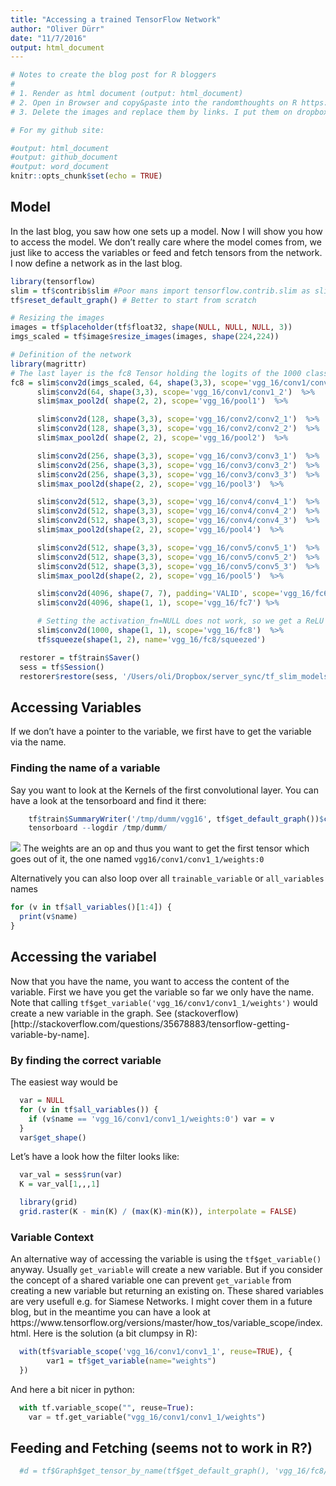```yaml
---
title: "Accessing a trained TensorFlow Network"
author: "Oliver Dürr"
date: "11/7/2016"
output: html_document
---
```

```r
# Notes to create the blog post for R bloggers
#
# 1. Render as html document (output: html_document)
# 2. Open in Browser and copy&paste into the randomthoughts on R https://www.blogger.com/home 
# 3. Delete the images and replace them by links. I put them on dropbox://public/blog/...

# For my github site:

#output: html_document
#output: github_document
#output: word_document
knitr::opts_chunk$set(echo = TRUE)
```

## Model
In the last blog, you saw how one sets up a model. Now I will show you how to access the model. We don't really care where the model comes from, we just like to access the variables or feed and fetch tensors from the network. I now define a network as in the last blog.
```r
library(tensorflow)
slim = tf$contrib$slim #Poor mans import tensorflow.contrib.slim as slim
tf$reset_default_graph() # Better to start from scratch

# Resizing the images
images = tf$placeholder(tf$float32, shape(NULL, NULL, NULL, 3))
imgs_scaled = tf$image$resize_images(images, shape(224,224))

# Definition of the network
library(magrittr) 
# The last layer is the fc8 Tensor holding the logits of the 1000 classes
fc8 = slim$conv2d(imgs_scaled, 64, shape(3,3), scope='vgg_16/conv1/conv1_1') %>% 
      slim$conv2d(64, shape(3,3), scope='vgg_16/conv1/conv1_2')  %>%
      slim$max_pool2d( shape(2, 2), scope='vgg_16/pool1')  %>%

      slim$conv2d(128, shape(3,3), scope='vgg_16/conv2/conv2_1')  %>%
      slim$conv2d(128, shape(3,3), scope='vgg_16/conv2/conv2_2')  %>%
      slim$max_pool2d( shape(2, 2), scope='vgg_16/pool2')  %>%

      slim$conv2d(256, shape(3,3), scope='vgg_16/conv3/conv3_1')  %>%
      slim$conv2d(256, shape(3,3), scope='vgg_16/conv3/conv3_2')  %>%
      slim$conv2d(256, shape(3,3), scope='vgg_16/conv3/conv3_3')  %>%
      slim$max_pool2d(shape(2, 2), scope='vgg_16/pool3')  %>%

      slim$conv2d(512, shape(3,3), scope='vgg_16/conv4/conv4_1')  %>%
      slim$conv2d(512, shape(3,3), scope='vgg_16/conv4/conv4_2')  %>%
      slim$conv2d(512, shape(3,3), scope='vgg_16/conv4/conv4_3')  %>%
      slim$max_pool2d(shape(2, 2), scope='vgg_16/pool4')  %>%

      slim$conv2d(512, shape(3,3), scope='vgg_16/conv5/conv5_1')  %>%
      slim$conv2d(512, shape(3,3), scope='vgg_16/conv5/conv5_2')  %>%
      slim$conv2d(512, shape(3,3), scope='vgg_16/conv5/conv5_3')  %>%
      slim$max_pool2d(shape(2, 2), scope='vgg_16/pool5')  %>%

      slim$conv2d(4096, shape(7, 7), padding='VALID', scope='vgg_16/fc6')  %>%
      slim$conv2d(4096, shape(1, 1), scope='vgg_16/fc7') %>% 

      # Setting the activation_fn=NULL does not work, so we get a ReLU
      slim$conv2d(1000, shape(1, 1), scope='vgg_16/fc8')  %>%
      tf$squeeze(shape(1, 2), name='vgg_16/fc8/squeezed')
```

```r
  restorer = tf$train$Saver()
  sess = tf$Session()
  restorer$restore(sess, '/Users/oli/Dropbox/server_sync/tf_slim_models/vgg_16.ckpt')
```

## Accessing Variables 
If we don't have a pointer to the variable, we first have to get the variable via the name. 

### Finding the name of a variable
Say you want to look at the Kernels of the first convolutional layer. You can have a look at the tensorboard and find it there:
```r
    tf$train$SummaryWriter('/tmp/dumm/vgg16', tf$get_default_graph())$close()
    tensorboard --logdir /tmp/dumm/
```
![](tb_weights.png)
The weights are an op and thus you want to get the first tensor which goes out of it, the one named `vgg16/conv1/conv1_1/weights:0`

Alternatively you can also loop over all `trainable_variable` or `all_variables` names
```r
for (v in tf$all_variables()[1:4]) {
  print(v$name)
}
```

## Accessing the variabel
Now that you have the name, you want to access the content of the variable. First we have you get the variable so far we only have the name. Note that calling `tf$get_variable('vgg_16/conv1/conv1_1/weights')` would create a new variable in the graph. See (stackoverflow)[http://stackoverflow.com/questions/35678883/tensorflow-getting-variable-by-name]. 

### By finding the correct variable
The easiest way would be
```r
  var = NULL
  for (v in tf$all_variables()) {
    if (v$name == 'vgg_16/conv1/conv1_1/weights:0') var = v
  }
  var$get_shape()
```
Let's have a look how the filter looks like:
```r
  var_val = sess$run(var)
  K = var_val[1,,,1]
```

```r
  library(grid)
  grid.raster(K - min(K) / (max(K)-min(K)), interpolate = FALSE)
```

### Variable Context 
An alternative way of accessing the variable is using the `tf$get_variable()` anyway. Usually `get_variable` will create a new variable. But if you consider the concept of a shared variable one can prevent `get_variable` from creating a new variable but returning an existing on. These shared variables are very usefull e.g. for Siamese Networks. I might cover them in a future blog, but in the meantime you can have a look at https://www.tensorflow.org/versions/master/how_tos/variable_scope/index.html. Here is the solution (a bit clumpsy in R):
```r
  with(tf$variable_scope('vgg_16/conv1/conv1_1', reuse=TRUE), {
        var1 = tf$get_variable(name="weights")
  })
```
And here a bit nicer in python:
```python
  with tf.variable_scope("", reuse=True):
    var = tf.get_variable("vgg_16/conv1/conv1_1/weights")
```

## Feeding and Fetching (seems not to work in R?)
```r
  #d = tf$Graph$get_tensor_by_name(tf$get_default_graph(), 'vgg_16/fc8/BiasAdd:0')
```





















